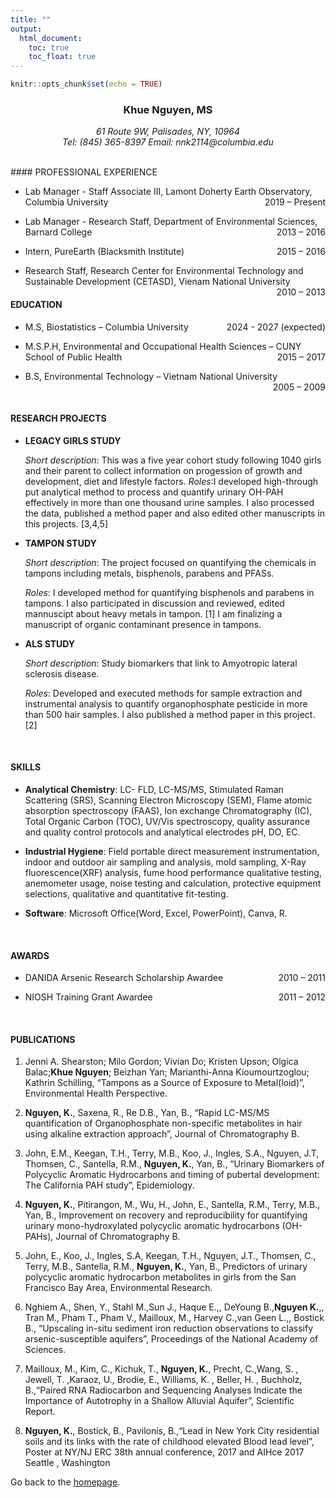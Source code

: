 ```yaml
---
title: ""
output: 
  html_document:
    toc: true
    toc_float: true
---
```

```r
knitr::opts_chunk$set(echo = TRUE)
```

<center><h3> Khue Nguyen, MS </h3></center>

<center> *61 Route 9W, Palisades, NY, 10964* </center>

<center> *Tel: (845) 365-8397 Email: nnk2114@columbia.edu* </center>

<br>
#### PROFESSIONAL EXPERIENCE 

+ <p align = "text-align: left;"> Lab Manager - Staff Associate III, Lamont Doherty Earth Observatory, Columbia University <span style  = "float: right;"> 2019 – Present </span> </p>
+ <p align = "text-align: left;"> Lab Manager - Research Staff, Department of Environmental Sciences, Barnard College <span style  = "float: right;"> 2013 – 2016 </span> </p>
+ <p align = "text-align: left;"> Intern, PureEarth (Blacksmith Institute) <span style  = "float: right;"> 2015 – 2016 </span> </p>
+ <p align = "text-align: left;"> Research Staff, Research Center for Environmental Technology and Sustainable Development (CETASD), Vienam National University <span style  = "float: right;"> 2010 – 2013 </span> </p>

#### EDUCATION 

+ <p align = "text-align: left;"> M.S, Biostatistics – Columbia University <span style  = "float: right;"> 2024 - 2027 (expected) </span> </p>

+ <p align = "text-align: left;"> M.S.P.H, Environmental and Occupational Health Sciences – CUNY School of Public Health <span style  = "float: right;"> 2015 – 2017 </span> </p>

+ <p align = "text-align: left;"> B.S, Environmental Technology – Vietnam National University  <span style  = "float: right;"> 2005 – 2009 </span> </p>

<br>

#### RESEARCH PROJECTS

+ **LEGACY GIRLS STUDY** 

  *Short description*: This was a five year cohort study following 1040 girls and their parent to collect information on progession of growth and development, diet and lifestyle factors.
  *Roles*:I developed high-through put analytical method to process and quantify urinary OH-PAH effectively in more than one thousand urine samples. I also processed the data, published a method paper and also edited other manuscripts in this projects. [3,4,5]
  
+ **TAMPON STUDY**

  *Short description*: The project focused on quantifying the chemicals in tampons including metals, bisphenols, parabens and PFASs.

  *Roles*: I developed method for quantifying bisphenols and parabens in tampons. I also participated in discussion and reviewed, edited mannuscipt about heavy metals in tampon. [1] I am finalizing a manuscript of organic contaminant presence in tampons. 

+ **ALS STUDY** 

  *Short description*: Study biomarkers that link to Amyotropic lateral sclerosis disease.  

  *Roles*: Developed and executed methods for sample extraction and instrumental analysis to quantify organophosphate pesticide in more than 500 hair samples. I also published a method paper in this project. [2]

<br>

#### SKILLS

+ **Analytical Chemistry**: LC- FLD, LC-MS/MS, Stimulated Raman Scattering (SRS), Scanning Electron Microscopy (SEM), Flame atomic absorption spectroscopy (FAAS), Ion exchange Chromatography (IC), Total Organic Carbon (TOC), UV/Vis spectroscopy, quality assurance and quality control protocols and analytical electrodes pH, DO, EC.

+ **Industrial Hygiene**: Field portable direct measurement instrumentation, indoor and outdoor air sampling and analysis, mold sampling, X-Ray fluorescence(XRF) analysis, fume hood performance qualitative testing, anemometer usage, noise testing and calculation, protective equipment selections, qualitative and quantitative fit-testing. 

+ **Software**: Microsoft Office(Word, Excel, PowerPoint), Canva, R. 

<br>


#### AWARDS 

+ <p align = "text-align: left;"> DANIDA Arsenic Research Scholarship Awardee  <span style  = "float: right;"> 2010 – 2011 </span> </p>

+ <p align = "text-align: left;"> NIOSH Training Grant Awardee <span style  = "float: right;"> 2011 – 2012 </span> </p>

<br>

#### PUBLICATIONS
1. Jenni A. Shearston; Milo Gordon; Vivian Do; Kristen Upson; Olgica Balac;**Khue Nguyen**; Beizhan Yan; Marianthi-Anna Kioumourtzoglou; Kathrin Schilling, “Tampons as a Source of Exposure to Metal(loid)”, Environmental Health Perspective. 

2. **Nguyen, K.**, Saxena, R., Re D.B., Yan, B., “Rapid LC-MS/MS quantification of Organophosphate non-specific metabolites in hair using alkaline extraction approach”, Journal of Chromatography B.
3. John, E.M., Keegan, T.H., Terry, M.B., Koo, J., Ingles, S.A., Nguyen, J.T, Thomsen, C., Santella, R.M., **Nguyen, K.**, Yan, B., “Urinary Biomarkers of Polycyclic Aromatic Hydrocarbons and timing of pubertal development: The California PAH study”, Epidemiology. 


4. **Nguyen, K.**, Pitirangon, M., Wu, H., John, E., Santella, R.M., Terry, M.B., Yan, B., Improvement on recovery and reproducibility for quantifying urinary mono-hydroxylated polycyclic aromatic hydrocarbons (OH-PAHs), Journal of Chromatography B.

5. John, E., Koo, J., Ingles, S.A, Keegan, T.H., Nguyen, J.T., Thomsen, C., Terry, M.B., Santella, R.M., **Nguyen, K.**, Yan, B., Predictors of urinary polycyclic aromatic hydrocarbon metabolites in girls from the San Francisco Bay Area, Environmental Research. 


6. Nghiem A., Shen, Y., Stahl M.,Sun J., Haque E.,, DeYoung B.,**Nguyen K.**,, Tran M., Pham T., Pham V., Mailloux, M., Harvey C.,van Geen L.,, Bostick B., “Upscaling in-situ sediment iron reduction observations to classify arsenic-susceptible aquifers”, Proceedings of the National Academy of Sciences.

7. Mailloux, M., Kim, C., Kichuk, T., **Nguyen, K.**, Precht, C.,Wang, S. , Jewell, T. ,Karaoz, U., Brodie, E., Williams, K. , Beller, H. , Buchholz, B.,“Paired RNA Radiocarbon and Sequencing Analyses Indicate the Importance of Autotrophy in a Shallow Alluvial Aquifer”, Scientific Report.

8. **Nguyen, K.**, Bostick, B., Pavilonis, B.,“Lead in New York City residential soils and its links with the rate of childhood elevated Blood lead level”, Poster at NY/NJ ERC 38th annual conference, 2017 and AIHce 2017 Seattle , Washington

Go back to the [homepage](index.html).

 






